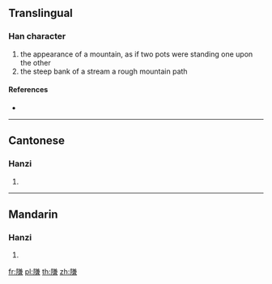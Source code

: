 {{character info/new}}
==Translingual==

===Han character===
{{Han char|rn=170|rad=阜|as=10|sn=13|four=78237|canj=NLTXC}}

# the appearance of a mountain, as if two pots were standing one upon the other
# the steep bank of a stream a rough mountain path

====References====
* {{Han ref|kx=1358.050|dkj=41770|dj=1862.080|hdz=64153.010|uh=9692|ud=38546|bh=E0D1|bd=57553}}

----

==Cantonese==

===Hanzi===
{{yue-hanzi|jyut=|y=yim2}}

# {{defn|lang=yue|sort=阜10}}

----

==Mandarin==

===Hanzi===
{{cmn-hanzi|pin=[[jī]] ([[ji1]]), [[rǒng]] ([[rong3]]), [[yǎn]] ([[yan3]])|wg=chi<sup>1</sup>, jung<sup>3</sup>, yen<sup>3</sup>}}

# {{defn|lang=cmn|sort=阜10}}

[[fr:隒]]
[[pl:隒]]
[[th:隒]]
[[zh:隒]]